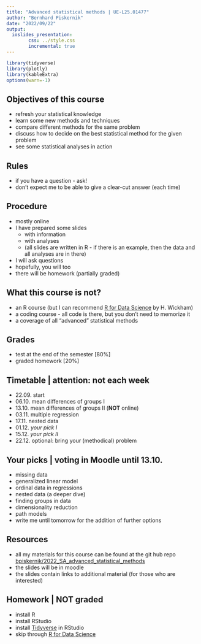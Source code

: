 ```yaml
---
title: "Advanced statistical methods | UE-L25.01477"
author: "Bernhard Piskernik"
date: "2022/09/22"
output: 
  ioslides_presentation:
        css: ../style.css
        incremental: true
---
```


```r
library(tidyverse)
library(plotly)
library(kableExtra)
options(warn=-1)
```

## Objectives of this course {.build}

* refresh your statistical knowledge
* learn some new methods and techniques
* compare different methods for the same problem
* discuss how to decide on the best statistical method for the given problem
* see some statistical analyses in action


## Rules

* if you have a question - ask!
* don't expect me to be able to give a clear-cut answer (each time)


## Procedure

* mostly online
* I have prepared some slides
  - with information
  - with analyses
  - (all slides are written in R - if there is an example, then the data and all analyses are in there)
  
* I will ask questions
* hopefully, you will too
* there will be homework (partially graded)


## What this course is not?

* an R course (but I can recommend [R for Data Science](https://r4ds.had.co.nz/) by H. Wickham)
* a coding course - all code is there, but you don't need to memorize it
* a coverage of all "advanced" statistical methods


## Grades

* test at the end of the semester [80%]
* graded homework [20%]


## Timetable | attention: not each week

* 22.09. start
* 06.10. mean differences of groups I
* 13.10. mean differences of groups II (**NOT** online)
* 03.11. multiple regression
* 17.11. nested data
* 01.12. _your pick I_
* 15.12. _your pick II_
* 22.12. optional: bring your (methodical) problem

## Your picks | voting in Moodle until 13.10.

* missing data
* generalized linear model
* ordinal data in regressions
* nested data (a deeper dive)
* finding groups in data
* dimensionality reduction
* path models
* write me until tomorrow for the addition of further options


## Resources

* all my materials for this course can be found at the git hub repo [bpiskernik/2022_SA_advanced_statistical_methods](https://github.com/bpiskernik/2022_SA_advanced_statistical_methods) 
* the slides will be in moodle
* the slides contain links to additional material (for those who are interested)


## Homework | **NOT** graded

* install R
* install RStudio
* install [Tidyverse](https://www.tidyverse.org/) in RStudio
* skip through [R for Data Science](https://r4ds.had.co.nz/)
